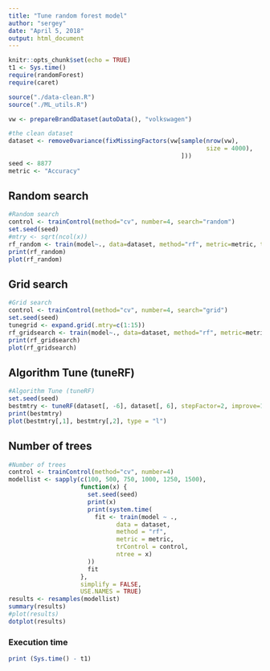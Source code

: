 ```yaml
---
title: "Tune random forest model"
author: "sergey"
date: "April 5, 2018"
output: html_document
---
```


```r
knitr::opts_chunk$set(echo = TRUE)
t1 <- Sys.time()
require(randomForest)
require(caret)
```

```r
source("./data-clean.R")
source("./ML_utils.R")

vw <- prepareBrandDataset(autoData(), "volkswagen")

#the clean dataset
dataset <- remove0variance(fixMissingFactors(vw[sample(nrow(vw), 
                                                       size = 4000), 
                                                ]))
seed <- 8877
metric <- "Accuracy"
```

## Random search
```r
#Random search
control <- trainControl(method="cv", number=4, search="random")
set.seed(seed)
#mtry <- sqrt(ncol(x))
rf_random <- train(model~., data=dataset, method="rf", metric=metric, tuneLength=20, trControl=control)
print(rf_random)
plot(rf_random)
```

## Grid search
```r
#Grid search
control <- trainControl(method="cv", number=4, search="grid")
set.seed(seed)
tunegrid <- expand.grid(.mtry=c(1:15))
rf_gridsearch <- train(model~., data=dataset, method="rf", metric=metric, tuneGrid=tunegrid, trControl=control)
print(rf_gridsearch)
plot(rf_gridsearch)
```

## Algorithm Tune (tuneRF)
```r
#Algorithm Tune (tuneRF)
set.seed(seed)
bestmtry <- tuneRF(dataset[, -6], dataset[, 6], stepFactor=2, improve=1e-5, ntree=500)
print(bestmtry)
plot(bestmtry[,1], bestmtry[,2], type = "l")
```

## Number of trees 
```r
#Number of trees 
control <- trainControl(method="cv", number=4)
modellist <- sapply(c(100, 500, 750, 1000, 1250, 1500), 
                    function(x) {
                      set.seed(seed)
                      print(x)
                      print(system.time(
                        fit <- train(model ~ ., 
                              data = dataset,
                              method = "rf",
                              metric = metric,
                              trControl = control,
                              ntree = x)
                      ))
                      fit
                    },
                    simplify = FALSE,
                    USE.NAMES = TRUE)
results <- resamples(modellist)
summary(results)
#plot(results)
dotplot(results)
```

### Execution time
```r
print (Sys.time() - t1)
```